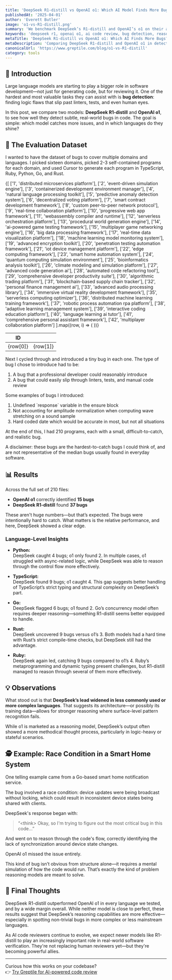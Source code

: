 ```yaml
---
title: 'DeepSeek R1-distill vs OpenAI o1: Which AI Model Finds More Bugs?'
publishedAt: '2025-04-01'
author: 'Everett Butler'
image: 'o1-vs-R1-distill.png'
summary: 'We benchmark DeepSeek’s R1-distill and OpenAI’s o1 on their ability to detect real-world bugs across multiple programming languages. One model clearly comes out ahead.'
keywords: 'deepseek r1, openai o1, ai code review, bug detection, reasoning llm, software verification, ai bug finder'
metaTitle: 'DeepSeek R1-distill vs OpenAI o1: Which AI Finds More Bugs? | Greptile'
metaDescription: 'Comparing DeepSeek R1-distill and OpenAI o1 in detecting subtle, real-world bugs across Python, Go, Rust, Ruby, and TypeScript. Which AI is better for code review?'
canonicalUrl: 'https://www.greptile.com/blog/o1-vs-R1-distill'
category: tools
---
```


## 🧠 Introduction

Large language models are starting to play a bigger role in software development—not just for generating code, but for reviewing it. One of the hardest and most valuable tasks they can assist with is **bug detection**: finding logic flaws that slip past linters, tests, and even human eyes.

In this post, we compare two models: **DeepSeek R1-distill** and **OpenAI o1**, to see how well they detect subtle, real-world bugs in code. The goal is simple: which model catches more issues, and in which languages do they shine?


## 🧪 The Evaluation Dataset

I wanted to have the dataset of bugs to cover multiple domains and languages. I picked sixteen domains, picked 2-3 self-contained programs for each domain, and used Cursor to generate each program in TypeScript, Ruby, Python, Go, and Rust.

<table
	style={{
		borderCollapse: 'collapse',
		width: '100%',
		margin: '2rem 0',
		borderRadius: '8px',
		overflow: 'hidden',
		fontSize: '0.95rem',
		lineHeight: '1.5'
	}}>
	<thead>
		<tr>
			<th
				style={{
					backgroundColor: '#f8fafc',
					padding: '1rem',
					textAlign: 'left',
					borderBottom: '1px solid #e2e8f0',
					fontWeight: '600',
					color: '#1a202c'
				}}>
				ID
			</th>
			<th
				style={{
					backgroundColor: '#f8fafc',
					padding: '1rem',
					textAlign: 'left',
					borderBottom: '1px solid #e2e8f0',
					fontWeight: '600',
					color: '#1a202c'
				}}></th>
		</tr>
	</thead>
	<tbody>
		{[
			['1', 'distributed microservices platform'],
			['2', 'event-driven simulation engine'],
			['3', 'containerized development environment manager'],
			['4', 'natural language processing toolkit'],
			['5', 'predictive anomaly detection system'],
			['6', 'decentralized voting platform'],
			['7', 'smart contract development framework'],
			['8', 'custom peer-to-peer network protocol'],
			['9', 'real-time collaboration platform'],
			['10', 'progressive web app framework'],
			['11', 'webassembly compiler and runtime'],
			['12', 'serverless orchestration platform'],
			['13', 'procedural world generation engine'],
			['14', 'ai-powered game testing framework'],
			['15', 'multiplayer game networking engine'],
			['16', 'big data processing framework'],
			['17', 'real-time data visualization platform'],
			['18', 'machine learning model monitoring system'],
			['19', 'advanced encryption toolkit'],
			['20', 'penetration testing automation framework'],
			['21', 'iot device management platform'],
			['22', 'edge computing framework'],
			['23', 'smart home automation system'],
			['24', 'quantum computing simulation environment'],
			['25', 'bioinformatics analysis toolkit'],
			['26', 'climate modeling and simulation platform'],
			['27', 'advanced code generation ai'],
			['28', 'automated code refactoring tool'],
			['29', 'comprehensive developer productivity suite'],
			['30', 'algorithmic trading platform'],
			['31', 'blockchain-based supply chain tracker'],
			['32', 'personal finance management ai'],
			['33', 'advanced audio processing library'],
			['34', 'immersive virtual reality development framework'],
			['35', 'serverless computing optimizer'],
			['36', 'distributed machine learning training framework'],
			['37', 'robotic process automation rpa platform'],
			['38', 'adaptive learning management system'],
			['39', 'interactive coding education platform'],
			['40', 'language learning ai tutor'],
			['41', 'comprehensive personal assistant framework'],
			['42', 'multiplayer collaboration platform']
		].map((row, i) => (
			<tr
				key={i}
				style={{
					backgroundColor: 'var(--tw-prose-bg, white)',
					transition: 'background-color 0.2s'
				}}>
				<td
					style={{
						padding: '1rem',
						borderBottom: '1px solid var(--tw-prose-border, #e2e8f0)',
						color: 'var(--tw-prose-body, #1a202c)'
					}}>
					{row[0]}
				</td>
				<td
					style={{
						padding: '1rem',
						borderBottom: '1px solid var(--tw-prose-border, #e2e8f0)',
						color: 'var(--tw-prose-body, #1a202c)'
					}}>
					{row[1]}
				</td>
			</tr>
		))}
	</tbody>
</table>

Next I cycled through and introduced a tiny bug in each one. The type of bug I chose to introduce had to be:

1. A bug that a professional developer could reasonably introduce
2. A bug that could easily slip through linters, tests, and manual code review

Some examples of bugs I introduced:

1. Undefined \`response\` variable in the ensure block
2. Not accounting for amplitude normalization when computing wave stretching on a sound sample
3. Hard coded date which would be accurate in most, but not all situations

At the end of this, I had 210 programs, each with a small, difficult-to-catch, and realistic bug.

A disclaimer: these bugs are the hardest-to-catch bugs I could think of, and are not representative of the median bugs usually found in everyday software.

## 📊 Results

Across the full set of 210 files:

- **OpenAI o1** correctly identified **15 bugs**
- **DeepSeek R1-distill** found **37 bugs**

These aren't huge numbers—but that’s expected. The bugs were intentionally hard to catch. What matters is the relative performance, and here, DeepSeek showed a clear edge.

### Language-Level Insights

- **Python:**  
  DeepSeek caught 4 bugs; o1 only found 2. In multiple cases, o1 struggled with async-related logic, while DeepSeek was able to reason through the control flow more effectively.

- **TypeScript:**  
  DeepSeek found 9 bugs; o1 caught 4. This gap suggests better handling of TypeScript’s strict typing and structural complexity on DeepSeek’s part.

- **Go:**  
  DeepSeek flagged 6 bugs; o1 found 2. Go’s concurrency model often requires deeper reasoning—something R1-distill seems better equipped to handle.

- **Rust:**  
  DeepSeek uncovered 9 bugs versus o1’s 3. Both models had a hard time with Rust’s strict compile-time checks, but DeepSeek still had the advantage.

- **Ruby:**  
  DeepSeek again led, catching 9 bugs compared to o1’s 4. Ruby’s metaprogramming and dynamic typing present challenges, but R1-distill managed to reason through several of them more effectively.

## 💡 Observations

What stood out is that **DeepSeek’s lead widened in less commonly used or more complex languages**. That suggests its architecture—or possibly its training data—allows for stronger reasoning where surface-level pattern recognition fails.

While o1 is marketed as a reasoning model, DeepSeek’s output often showed a more methodical thought process, particularly in logic-heavy or stateful scenarios.

## 🕵️ Example: Race Condition in a Smart Home System

One telling example came from a Go-based smart home notification service.

The bug involved a race condition: device updates were being broadcast without locking, which could result in inconsistent device states being shared with clients.

DeepSeek's response began with:

> “\<think> Okay, so I'm trying to figure out the most critical bug in this code...”

And went on to reason through the code's flow, correctly identifying the lack of synchronization around device state changes.

OpenAI o1 missed the issue entirely.

This kind of bug isn’t obvious from structure alone—it requires a mental simulation of how the code would run. That’s exactly the kind of problem reasoning models are meant to solve.

## 🧩 Final Thoughts

DeepSeek R1-distill outperformed OpenAI o1 in every language we tested, and by a wide margin overall. While neither model is close to perfect, these results suggest that DeepSeek’s reasoning capabilities are more effective—especially in spotting non-trivial bugs in more complex or less mainstream languages.

As AI code reviewers continue to evolve, we expect newer models like R1-distill to play an increasingly important role in real-world software verification. They're not replacing human reviewers yet—but they're becoming powerful allies.

---

Curious how this works on your codebase?  
👉 [Try Greptile for AI-powered code review](https://www.greptile.com/)
